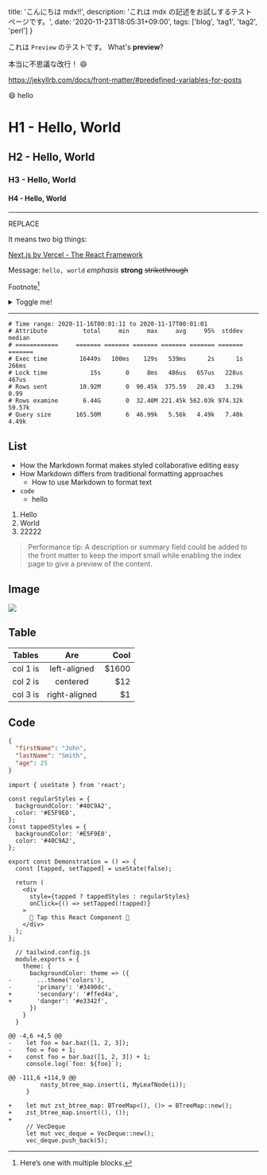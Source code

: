   title: 'こんにちは mdx!!',
  description: 'これは mdx の記述をお試しするテストページです。',
  date: '2020-11-23T18:05:31+09:00',
  tags: ['blog', 'tag1', 'tag2', 'perl']
}


これは `Preview` のテストです。 What's **preview**?

本当に不思議な改行！ :smile:

<!--more-->

https://jekyllrb.com/docs/front-matter/#predefined-variables-for-posts

:smile: hello

# H1 - Hello, World

## H2 - Hello, World

### H3 - Hello, World

#### H4 - Hello, World

---

REPLACE

It means two big things:

[Next.js by Vercel - The React Framework](https://nextjs.org/)

Message: `hello, world` _emphasis_ **strong** ~~strikethrough~~

Footnote[^longnote]

[^longnote]: Here’s one with multiple blocks.

<details><summary>Toggle me!</summary>Peek a boo!</details>

---

```
# Time range: 2020-11-16T00:01:11 to 2020-11-17T00:01:01
# Attribute          total     min     max     avg     95%  stddev  median
# ============     ======= ======= ======= ======= ======= ======= =======
# Exec time         16449s   100ms    129s   539ms      2s      1s   266ms
# Lock time            15s       0     8ms   486us   657us   228us   467us
# Rows sent         10.92M       0  90.45k  375.59   20.43   3.29k    0.99
# Rows examine       6.44G       0  32.40M 221.45k 562.03k 974.32k  59.57k
# Query size       165.50M       6  46.99k   5.56k   4.49k   7.40k   4.49k
```

## List

- How the Markdown format makes styled collaborative editing easy
- How Markdown differs from traditional formatting approaches
  - How to use Markdown to format text
- `code`
  - hello

1. Hello
2. World
3. 22222

> Performance tip: A description or summary field could be added to the front matter to keep the import small while enabling the index page to give a preview of the content.

## Image

![](https://github.com/chakra-ui/chakra-ui/blob/master/logo/logo-colored@2x.png?raw=true)

## Table

| Tables   |      Are      |   Cool |
| -------- | :-----------: | -----: |
| col 1 is | left-aligned  | \$1600 |
| col 2 is |   centered    |   \$12 |
| col 3 is | right-aligned |    \$1 |

## Code

```json
{
  "firstName": "John",
  "lastName": "Smith",
  "age": 25
}
```

```tsx
import { useState } from 'react';

const regularStyles = {
  backgroundColor: '#40C9A2',
  color: '#E5F9E0',
};
const tappedStyles = {
  backgroundColor: '#E5F9E0',
  color: '#40C9A2',
};

export const Demonstration = () => {
  const [tapped, setTapped] = useState(false);

  return (
    <div
      style={tapped ? tappedStyles : regularStyles}
      onClick={() => setTapped(!tapped)}
    >
      🤜 Tap this React Component 🤛
    </div>
  );
};
```

```diff-javascript
  // tailwind.config.js
  module.exports = {
    theme: {
      backgroundColor: theme => ({
-       ...theme('colors'),
-       'primary': '#3490dc',
+       'secondary': '#ffed4a',
+       'danger': '#e3342f',
      })
    }
  }
```


```diff-js
@@ -4,6 +4,5 @@
-    let foo = bar.baz([1, 2, 3]);
-    foo = foo + 1;
+    const foo = bar.baz([1, 2, 3]) + 1;
     console.log(`foo: ${foo}`);
```

```diff-rust
@@ -111,6 +114,9 @@
         nasty_btree_map.insert(i, MyLeafNode(i));
     }

+    let mut zst_btree_map: BTreeMap<(), ()> = BTreeMap::new();
+    zst_btree_map.insert((), ());
+
     // VecDeque
     let mut vec_deque = VecDeque::new();
     vec_deque.push_back(5);
```
